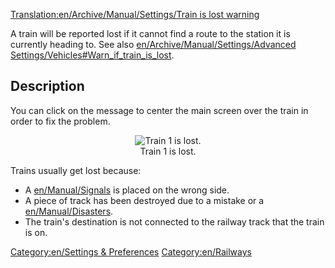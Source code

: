 [[Translation:en/Archive/Manual/Settings/Train is lost warning]]

A train will be reported lost if it cannot find a route to the station it is currently heading to. See also [[en/Archive/Manual/Settings/Advanced Settings/Vehicles#Warn_if_train_is_lost]].

== Description ==

You can click on the message to center the main screen over the train in order to fix the problem.
<center>[[File:en/Losttrain.png|center|none|frame|Train 1 is lost.]]</center>

Trains usually get lost because:
* A [[en/Manual/Signals]] is placed on the wrong side.
* A piece of track has been destroyed due to a mistake or a [[en/Manual/Disasters]].
* The train's destination is not connected to the railway track that the train is on.

[[Category:en/Settings & Preferences]]
[[Category:en/Railways]]